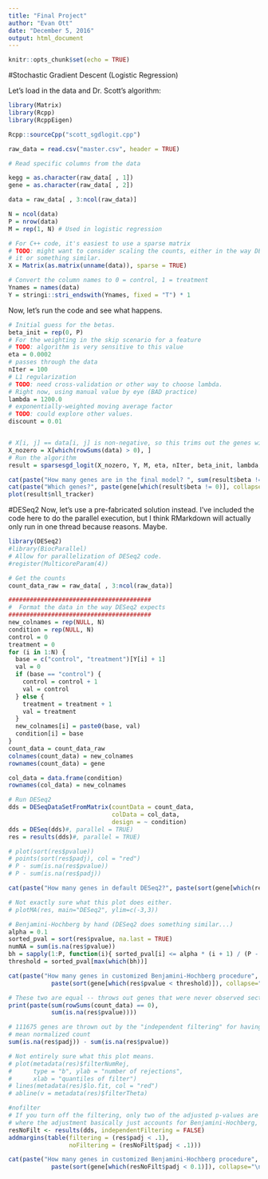 ```yaml
---
title: "Final Project"
author: "Evan Ott"
date: "December 5, 2016"
output: html_document
---
```


```r
knitr::opts_chunk$set(echo = TRUE)
```
#Stochastic Gradient Descent (Logistic Regression)

Let's load in the data and Dr. Scott's algorithm:
```r
library(Matrix)
library(Rcpp)
library(RcppEigen)

Rcpp::sourceCpp("scott_sgdlogit.cpp")

raw_data = read.csv("master.csv", header = TRUE)

# Read specific columns from the data

kegg = as.character(raw_data[ , 1])
gene = as.character(raw_data[ , 2])

data = raw_data[ , 3:ncol(raw_data)]

N = ncol(data)
P = nrow(data)
M = rep(1, N) # Used in logistic regression

# For C++ code, it's easiest to use a sparse matrix
# TODO: might want to consider scaling the counts, either in the way DESeq2 does
# it or something similar.
X = Matrix(as.matrix(unname(data)), sparse = TRUE)

# Convert the column names to 0 = control, 1 = treatment
Ynames = names(data)
Y = stringi::stri_endswith(Ynames, fixed = "T") * 1
```

Now, let's run the code and see what happens.

```r
# Initial guess for the betas.
beta_init = rep(0, P)
# For the weighting in the skip scenario for a feature
# TODO: algorithm is very sensitive to this value
eta = 0.0002
# passes through the data
nIter = 100
# L1 regularization
# TODO: need cross-validation or other way to choose lambda.
# Right now, using manual value by eye (BAD practice)
lambda = 1200.0
# exponentially-weighted moving average factor
# TODO: could explore other values.
discount = 0.01


# X[i, j] == data[i, j] is non-negative, so this trims out the genes with no counts
X_nozero = X[which(rowSums(data) > 0), ]
# Run the algorithm
result = sparsesgd_logit(X_nozero, Y, M, eta, nIter, beta_init, lambda, discount)
```

```r
cat(paste("How many genes are in the final model? ", sum(result$beta != 0)))
cat(paste("Which genes?", paste(gene[which(result$beta != 0)], collapse = "\n"), sep = "\n"))
plot(result$nll_tracker)
```

#DESeq2
Now, let's use a pre-fabricated solution instead. I've included the code here to do the parallel execution, but I think RMarkdown will actually only run in one thread because reasons. Maybe.
```r
library(DESeq2)
#library(BiocParallel)
# Allow for parallelization of DESeq2 code.
#register(MulticoreParam(4))

# Get the counts
count_data_raw = raw_data[ , 3:ncol(raw_data)]

########################################
#  Format the data in the way DESeq2 expects
########################################
new_colnames = rep(NULL, N)
condition = rep(NULL, N)
control = 0
treatment = 0
for (i in 1:N) {
  base = c("control", "treatment")[Y[i] + 1]
  val = 0
  if (base == "control") {
    control = control + 1
    val = control
  } else {
    treatment = treatment + 1
    val = treatment
  }
  new_colnames[i] = paste0(base, val)
  condition[i] = base
}
count_data = count_data_raw
colnames(count_data) = new_colnames
rownames(count_data) = gene

col_data = data.frame(condition)
rownames(col_data) = new_colnames

# Run DESeq2
dds = DESeqDataSetFromMatrix(countData = count_data,
                             colData = col_data,
                             design = ~ condition)
dds = DESeq(dds)#, parallel = TRUE)
res = results(dds)#, parallel = TRUE)

# plot(sort(res$pvalue))
# points(sort(res$padj), col = "red")
# P - sum(is.na(res$pvalue))
# P - sum(is.na(res$padj))

```


```r
cat(paste("How many genes in default DESeq2?", paste(sort(gene[which(res$padj < 0.1)]), collapse = "\n"), sep = "\n")) # 50 genes here
```

```r
# Not exactly sure what this plot does either.
# plotMA(res, main="DESeq2", ylim=c(-3,3))

# Benjamini-Hochberg by hand (DESeq2 does something similar...)
alpha = 0.1
sorted_pval = sort(res$pvalue, na.last = TRUE)
numNA = sum(is.na(res$pvalue))
bh = sapply(1:P, function(i){ sorted_pval[i] <= alpha * (i + 1) / (P - numNA)})
threshold = sorted_pval[max(which(bh))]
```

```r
cat(paste("How many genes in customized Benjamini-Hochberg procedure",
            paste(sort(gene[which(res$pvalue < threshold)]), collapse="\n"), sep = "\n")) # 4 genes here
```

```r
# These two are equal -- throws out genes that were never observed section 1.5.3 of DESeq2 paper
print(paste(sum(rowSums(count_data) == 0),
            sum(is.na(res$pvalue))))

# 111675 genes are thrown out by the "independent filtering" for having a low
# mean normalized count
sum(is.na(res$padj)) - sum(is.na(res$pvalue))

# Not entirely sure what this plot means.
# plot(metadata(res)$filterNumRej,
#      type = "b", ylab = "number of rejections",
#      xlab = "quantiles of filter")
# lines(metadata(res)$lo.fit, col = "red")
# abline(v = metadata(res)$filterTheta)

#nofilter
# If you turn off the filtering, only two of the adjusted p-values are less than 0.1
# where the adjustment basically just accounts for Benjamini-Hochberg, I think
resNoFilt <- results(dds, independentFiltering = FALSE)
addmargins(table(filtering = (res$padj < .1),
                 noFiltering = (resNoFilt$padj < .1)))
```

```r
cat(paste("How many genes in customized Benjamini-Hochberg procedure",
            paste(sort(gene[which(resNoFilt$padj < 0.1)]), collapse="\n"), sep="\n")) # 2 genes here
```
